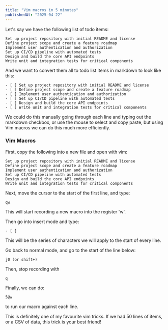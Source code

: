 ```yaml
---
title: "Vim macros in 5 minutes"
publishedAt: "2025-04-22"
---
```


Let's say we have the following list of todo items:

```
Set up project repository with initial README and license
Define project scope and create a feature roadmap
Implement user authentication and authorization
Set up CI/CD pipeline with automated tests
Design and build the core API endpoints
Write unit and integration tests for critical components
```

And we want to convert them all to todo list items in markdown to look like this:

```
- [ ] Set up project repository with initial README and license
- [ ] Define project scope and create a feature roadmap
- [ ] Implement user authentication and authorization
- [ ] Set up CI/CD pipeline with automated tests
- [ ] Design and build the core API endpoints
- [ ] Write unit and integration tests for critical components
```

We could do this manually going through each line and typing out the markdown checkbox, or use the mouse to select and copy paste,
but using Vim macros we can do this much more efficiently.

### Vim Macros

First, copy the following into a new file and open with vim:

```
Set up project repository with initial README and license
Define project scope and create a feature roadmap
Implement user authentication and authorization
Set up CI/CD pipeline with automated tests
Design and build the core API endpoints
Write unit and integration tests for critical components
```

Next, move the cursor to the start of the first line, and type:

```
qw
```

This will start recording a new macro into the register 'w'.

Then go into insert mode and type:

```
- [ ]
```

This will be the series of characters we will apply to the start of every line.

Go back to normal mode, and go to the start of the line below:

```
j0 (or shift+)
```

Then, stop recording with

```
q
```

Finally, we can do:

```
5@w
```

to run our macro against each line.

This is definitely one of my favourite vim tricks. If we had 50 lines of items, or a CSV of data, this trick is your best friend!
